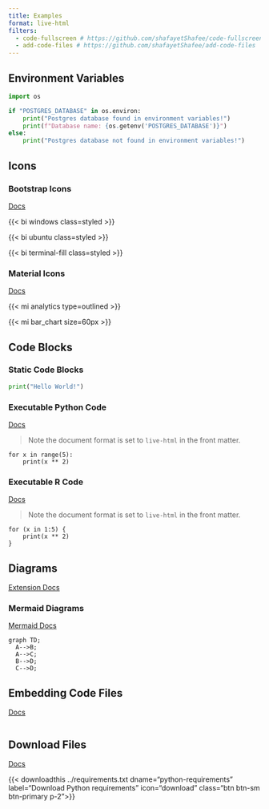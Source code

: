 ```yaml
---
title: Examples
format: live-html
filters:
  - code-fullscreen # https://github.com/shafayetShafee/code-fullscreen
  - add-code-files # https://github.com/shafayetShafee/add-code-files
---
```


## Environment Variables

```python
import os

if "POSTGRES_DATABASE" in os.environ:
    print("Postgres database found in environment variables!")
    print(f"Database name: {os.getenv('POSTGRES_DATABASE')}")
else:
    print("Postgres database not found in environment variables!")
```

## Icons

### Bootstrap Icons

[Docs](https://github.com/shafayetShafee/bsicons)

{{< bi windows class=styled >}}

{{< bi ubuntu  class=styled >}}

{{< bi terminal-fill class=styled >}}

### Material Icons

[Docs](https://shafayetshafee.github.io/material-icons/example.html)

{{< mi analytics type=outlined >}}

{{< mi bar_chart size=60px >}}

## Code Blocks

### Static Code Blocks

```python
print("Hello World!")
```

### Executable Python Code

[Docs](https://r-wasm.github.io/quarto-live/)

> Note the document format is set to `live-html` in the front matter.

```pyodide
for x in range(5):
    print(x ** 2)
```

### Executable R Code

[Docs](https://r-wasm.github.io/quarto-live/)

> Note the document format is set to `live-html` in the front matter.

```webr
for (x in 1:5) {
    print(x ** 2)
}
```

## Diagrams

[Extension Docs](https://github.com/pandoc-ext/diagram)

### Mermaid Diagrams

[Mermaid Docs](https://mermaid.js.org/)

```mermaid
graph TD;
  A-->B;
  A-->C;
  B-->D;
  C-->D;
```

## Embedding Code Files

[Docs](https://github.com/shafayetShafee/add-code-files)

::: {add-from=../renv/activate.R start-line=4 end-line=5 code-line-numbers="true"}

```.R
```

:::

## Download Files

[Docs](https://github.com/shafayetShafee/downloadthis)

{{< downloadthis ../requirements.txt dname="python-requirements" label="Download Python requirements" icon="download" class="btn btn-sm btn-primary p-2">}}
